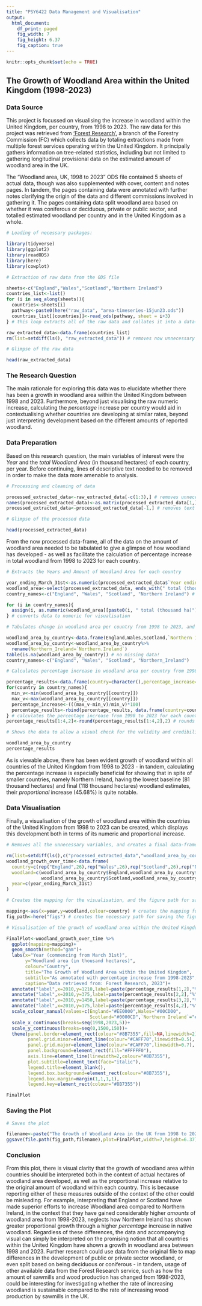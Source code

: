 ```yaml
---
title: "PSY6422 Data Management and Visualisation"
output:
  html_document:
    df_print: paged
    fig_width: 7
    fig_height: 6.37
    fig_caption: true
---
```


```r
knitr::opts_chunk$set(echo = TRUE)
```


## The Growth of Woodland Area within the United Kingdom (1998-2023)

### Data Source

This project is focussed on visualising the increase in woodland within the United Kingdom, per country, from 1998 to 2023. The raw data for this project was retrieved from ['Forest Research'](https://www.forestresearch.gov.uk/tools-and-resources/statistics/data-downloads/), a branch of the Forestry Commission (FC) which collects data by totaling extractions made from multiple forest services operating within the United Kingdom. It principally gathers information on tree-related statistics, including but not limited to gathering longitudinal provisional data on the estimated amount of woodland area in the UK.

The “Woodland area, UK, 1998 to 2023” ODS file contained 5 sheets of actual data, though was also supplemented with cover, content and notes pages. In tandem, the pages containing data were annotated with further notes clarifying the origin of the data and different commissions involved in gathering it. The pages containing data split woodland area based on whether it was coniferous or deciduous, private or public sector, and totalled estimated woodland per country and in the United Kingdom as a whole.

```r
# Loading of necessary packages:

library(tidyverse)
library(ggplot2)
library(readODS)
library(here)
library(cowplot)

# Extraction of raw data from the ODS file

sheets<-c("England","Wales","Scotland","Northern Ireland")
countries_list<-list()
for (i in seq_along(sheets)){
  countries<-sheets[i]
  pathway<-paste0(here("raw_data", "area-timeseries-15jun23.ods"))
  countries_list[[countries]]<-read_ods(pathway, sheet = i+3)
} # this loop extracts all of the raw data and collates it into a data-frame

raw_extracted_data<-data.frame(countries_list)
rm(list=setdiff(ls(), "raw_extracted_data")) # removes now unnecessary variables to clean environment

# Glimpse of the raw data

head(raw_extracted_data)
```


### The Research Question

The main rationale for exploring this data was to elucidate whether there has been a growth in woodland area within the United Kingdom between 1998 and 2023. Furthermore, beyond just visualising the raw numeric increase, calculating the *percentage* increase per country would aid in contextualising whether countries are developing at similar rates, beyond just interpreting development based on the different amounts of reported woodland.

### Data Preparation

Based on this research question, the main variables of interest were the *Year* and the *total Woodland Area* (in thousand hectares) of each country, per year. Before continuing, lines of descriptive text needed to be removed in order to make the data more amenable to analysis.

```r
# Processing and cleaning of data

processed_extracted_data<-raw_extracted_data[-c(1:3),] # removes unnecessary text
names(processed_extracted_data)<-as.matrix(processed_extracted_data[1,]) # labels each column by their original titles
processed_extracted_data<-processed_extracted_data[-1,] # removes text names from the data

# Glimpse of the processed data

head(processed_extracted_data)
```

From the now processed data-frame, all of the data on the amount of woodland area needed to be tabulated to give a glimpse of how woodland has developed - as well as facilitate the calculation of percentage increase in total woodland from 1998 to 2023 for each country.

```r
# Extracts the Years and Amount of Woodland Area for each country

year_ending_March_31st<-as.numeric(processed_extracted_data$`Year ending 31 March`) # The Year
woodland_area<-select(processed_extracted_data, ends_with(" total (thousand ha)")) # Amount of Woodland Area
country_names<-c("England", "Wales", "Scotland", "Northern Ireland") # Country Names

for (i in country_names){
  assign(i, as.numeric(woodland_area[[paste0(i, " total (thousand ha)")]])) 
} # converts data to numeric for visualisation

# Tabulates change in woodland area per country from 1998 to 2023, and checks for any missing data

woodland_area_by_country<-data.frame(England,Wales,Scotland,`Northern Ireland`)
woodland_area_by_country<-woodland_area_by_country%>%
  rename(Northern_Ireland=`Northern.Ireland`)
table(is.na(woodland_area_by_country)) # no missing data!
country_names<-c("England", "Wales", "Scotland", "Northern_Ireland")

# Calculates percentage increase in woodland area per country from 1998 to 2023

percentage_results<-data.frame(country=character(),percentage_increase=numeric(),stringsAsFactors=FALSE) # creates an empty data-frame
for(country in country_names){
  min_v<-min(woodland_area_by_country[[country]])
  max_v<-max(woodland_area_by_country[[country]])
  percentage_increase<-(((max_v-min_v)/min_v)*100)
  percentage_results<-rbind(percentage_results, data.frame(country=country,percentage_increase=percentage_increase))
} # calculates the percentage increase from 1998 to 2023 for each country
percentage_results[1:4,2]<-round(percentage_results[1:4,2],2) # rounds the data to 2 decimal places

# Shows the data to allow a visual check for the validity and credibility of the results

woodland_area_by_country
percentage_results
```

As is viewable above, there has been evident growth of woodland within all countries of the United Kingdom from 1998 to 2023 - in tandem, calculating the percentage increase is especially beneficial for showing that in spite of smaller countries, namely Northern Ireland, having the lowest baseline (81 thousand hectares) and final (118 thousand hectares) woodland estimates, their *proportional* increase (45.68%) is quite notable.

### Data Visualisation

Finally, a visualisation of the growth of woodland area within the countries of the United Kingdom from 1998 to 2023 can be created, which displays this development both in terms of its numeric and proportional increase.

```r
# Removes all the unnecessary variables, and creates a final data-frame amenable to the upcoming visualisation

rm(list=setdiff(ls(),c("processed_extracted_data","woodland_area_by_country","country_names","year_ending_March_31st", "plot","percentage_results")))
woodland_growth_over_time<-data.frame(
  country=c(rep("England",26),rep("Wales",26),rep("Scotland",26),rep("Northern Ireland",26)),
  woodland=c(woodland_area_by_country$England,woodland_area_by_country$Wales,
             woodland_area_by_country$Scotland,woodland_area_by_country$Northern_Ireland),
  year=c(year_ending_March_31st)
)

# Creates the mapping for the visualisation, and the figure path for saving it

mapping<-aes(x=year,y=woodland,colour=country) # creates the mapping for the visualisation
fig_path<-here("figs") # creates the necessary path for saving the figure

# Visualisation of the growth of woodland area within the United Kingdom, from 1998 to 2023

FinalPlot<-woodland_growth_over_time %>%
  ggplot(mapping=mapping)+
  geom_smooth(method="gam")+
  labs(x="Year (commencing from March 31st)",
       y="Woodland area (in thousand hectares)",
       colour="Country",
       title="The Growth of Woodland Area within the United Kingdom",
       subtitle="As annotated with percentage increase from 1998-2023",
       caption="Data retrieved from: Forest Research, 2023")+
  annotate("label",x=2010,y=1210,label=paste(percentage_results[1,2],"%"),colour="#EE0000",size=3,fontface="bold")+
  annotate("label",x=2010,y=375,label=paste(percentage_results[2,2],"%"),colour="#00CD00",size=3,fontface="bold")+
  annotate("label",x=2010,y=1450,label=paste(percentage_results[3,2],"%"),colour="#0000CD",size=3,fontface="bold")+
  annotate("label",x=2010,y=175,label=paste(percentage_results[4,2],"%"),colour="#FFA500",size=3,fontface="bold")+
  scale_colour_manual(values=c(England="#EE0000",Wales="#00CD00",
                               Scotland="#0000CD",`Northern Ireland`="#FFA500"))+
  scale_x_continuous(breaks=seq(1998,2023,5))+
  scale_y_continuous(breaks=seq(0,1500,150))+
  theme(panel.border=element_rect(colour="#8B7355",fill=NA,linewidth=2),
        panel.grid.minor=element_line(colour="#CAFF70",linewidth=0.5),
        panel.grid.major=element_line(colour="#CAFF70",linewidth=0.7),
        panel.background=element_rect(fill="#FFFFF0"),
        axis.line=element_line(linewidth=2,colour="#8B7355"),
        plot.subtitle=element_text(face="italic"),
        legend.title=element_blank(),
        legend.box.background=element_rect(colour="#8B7355"),
        legend.box.margin=margin(1,1,1,1),
        legend.key=element_rect(colour="#8B7355"))

FinalPlot
```

### Saving the Plot

```r
# Saves the plot

filename<-paste("The Growth of Woodland Area in the UK from 1998 to 2023.png",sep="")
ggsave(file.path(fig_path,filename),plot=FinalPlot,width=7,height=6.37)
```

### Conclusion

From this plot, there is visual clarity that the growth of woodland area within countries should be interpreted both in the context of actual hectares of woodland area developed, as well as the proportional increase relative to the original amount of woodland within each country. This is because reporting either of these measures outside of the context of the other could be misleading. For example, interpreting that England or Scotland have made superior efforts to increase Woodland area compared to Northern Ireland, in the context that they have gained considerably higher *amounts* of woodland area from 1998-2023, neglects how Northern Ireland has shown greater proportional growth through a higher *percentage* increase in native woodland. Regardless of these differences, the data and accompanying visual can simply be interpreted on the promising notion that all countries within the United Kingdom have shown a growth in woodland area between 1998 and 2023. Further research could use data from the original file to map differences in the development of public or private sector woodland, or even split based on being deciduous or coniferous - in tandem, usage of other available data from the Forest Research service, such as how the amount of sawmills and wood production has changed from 1998-2023, could be interesting for investigating whether the rate of increasing woodland is sustainable compared to the rate of increasing wood production by sawmills in the UK.
